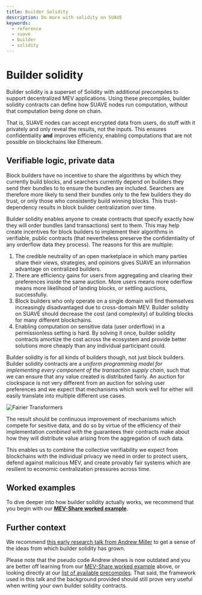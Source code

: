 ```yaml
---
title: Builder Solidity
description: Do more with solidity on SUAVE
keywords:
  - reference
  - suave
  - builder
  - solidity
---
```



# Builder solidity

Builder solidity is a superset of Solidity with additional precompiles to support decentralized MEV applications. Using these precompiles, builder solidity contracts can define how SUAVE nodes run computation, without that computation being done on chain. 

That is, SUAVE nodes can accept encrypted data from users, do stuff with it privately and only reveal the results, not the inputs. This ensures confidentiality **and** improves efficiency, enabling computations that are not possible on blockchains like Ethereum.

## Verifiable logic, private data

Block builders have no incentive to share the algorithms by which they currently build blocks, and searchers currently depend on builders they send their bundles to to ensure the bundles are included. Searchers are therefore more likely to send their bundles only to the few builders they do trust, or only those who consistently build winning blocks. This trust-dependency results in block builder centralization over time.

Builder solidity enables anyone to create contracts that specify exactly how they will order bundles (and transactions) sent to them. This may help create incentives for block builders to implement their algorithms in verifiable, public contracts (that nevertheless preserve the confidentiality of any orderflow data they process). The reasons for this are multiple:

1. The credible neutrality of an open marketplace in which many parties share their views, strategies, and opinions gives SUAVE an information advantage on centralized builders.
2. There are efficiency gains for users from aggregating and clearing their preferences inside the same auction. More users means more oderflow means more likelihood of landing blocks, or settling auctions, successfully.
3. Block builders who only operate on a single domain will find themselves increasingly disadvantaged due to cross-domain MEV. Builder solidity on SUAVE should decrease the cost (and complexity) of building blocks for many different blockchains.
4. Enabling computation on sensitive data (user orderflow) in a permissionless setting is hard. By solving it once, builder solidity contracts amortize the cost across the ecosystem and provide better solutions more cheaply than any individual participant could.

Builder solidity is for all kinds of builders though, not just block builders. Builder solidity contracts are a _uniform programming model for implementing every component of the transaction supply chain_, such that we can ensure that any value created is distributed fairly. An auction for clockspace is not very different from an auction for solving user preferences and we expect that mechanisms which work well for either will easily translate into multiple different use cases.

<AlignItems horizontal="center" vertical="center" sideMargin={0}>
<div>
  <img alt="Fairier Transformers" src={require('/static/img/tx_supply_chain.png').default} />
</div>
</AlignItems>

The result should be continuous improvement of mechanisms which compete for sesitive data, and do so by virtue of the efficiency of their implementation _combined with_ the guarantees their contracts make about how they will distribute value arising from the aggregation of such data.

This enables us to combine the collective verifiability we expect from blockchains with the individual privacy we need in order to protect users, defend against malicious MEV, and create provably fair systems which are resilient to economic centralization pressures across time. 

## Worked examples

To dive deeper into how builder solidity actually works, we recommend that you begin with our **[MEV-Share worked example](/technical-details/builder-solidity/worked-examples/mev-share)**.

## Further context

We recommend [this early research talk from Andrew Miller](https://youtu.be/DhsDFKnHPa0?t=344) to get a sense of the ideas from which builder solidity has grown.

Please note that the pseudo code Andrew shows is now outdated and you are better off learning from our [MEV-Share worked example](/technical-details/builder-solidity/worked-examples/mev-share) above, or looking directly at our [list of available precompiles](/technical-details/precompiles). That said, the framework used in this talk and the background provided should still prove very useful when writing your own builder solidity contracts.
